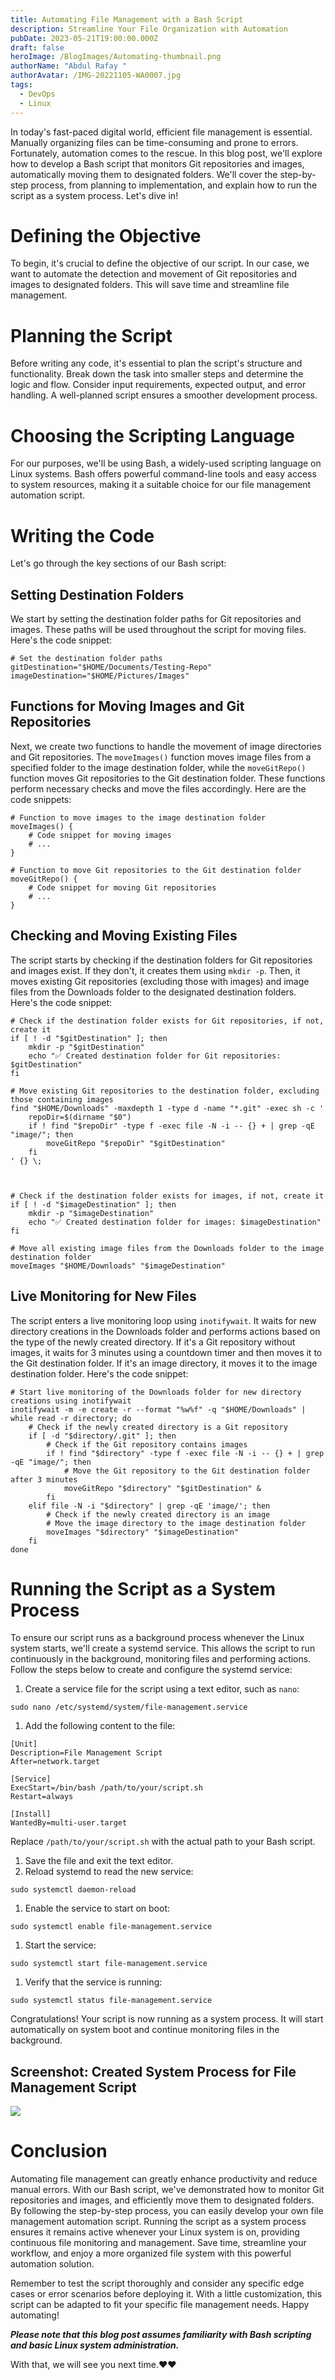 ```yaml
---
title: Automating File Management with a Bash Script
description: Streamline Your File Organization with Automation
pubDate: 2023-05-21T19:00:00.000Z
draft: false
heroImage: /BlogImages/Automating-thumbnail.png
authorName: "Abdul Rafay "
authorAvatar: /IMG-20221105-WA0007.jpg
tags:
  - DevOps
  - Linux
---
```

In today's fast-paced digital world, efficient file management is essential. Manually organizing files can be time-consuming and prone to errors. Fortunately, automation comes to the rescue. In this blog post, we'll explore how to develop a Bash script that monitors Git repositories and images, automatically moving them to designated folders. We'll cover the step-by-step process, from planning to implementation, and explain how to run the script as a system process. Let's dive in!

# Defining the Objective

To begin, it's crucial to define the objective of our script. In our case, we want to automate the detection and movement of Git repositories and images to designated folders. This will save time and streamline file management.

# Planning the Script

Before writing any code, it's essential to plan the script's structure and functionality. Break down the task into smaller steps and determine the logic and flow. Consider input requirements, expected output, and error handling. A well-planned script ensures a smoother development process.

# Choosing the Scripting Language

For our purposes, we'll be using Bash, a widely-used scripting language on Linux systems. Bash offers powerful command-line tools and easy access to system resources, making it a suitable choice for our file management automation script.

# Writing the Code

Let's go through the key sections of our Bash script:

## Setting Destination Folders

We start by setting the destination folder paths for Git repositories and images. These paths will be used throughout the script for moving files. Here's the code snippet:

```shell
# Set the destination folder paths
gitDestination="$HOME/Documents/Testing-Repo"
imageDestination="$HOME/Pictures/Images"
```

## Functions for Moving Images and Git Repositories

Next, we create two functions to handle the movement of image directories and Git repositories. The `moveImages()` function moves image files from a specified folder to the image destination folder, while the `moveGitRepo()` function moves Git repositories to the Git destination folder. These functions perform necessary checks and move the files accordingly. Here are the code snippets:

```shell
# Function to move images to the image destination folder
moveImages() {
    # Code snippet for moving images
    # ...
}

# Function to move Git repositories to the Git destination folder
moveGitRepo() {
    # Code snippet for moving Git repositories
    # ...
}
```

## Checking and Moving Existing Files

The script starts by checking if the destination folders for Git repositories and images exist. If they don't, it creates them using `mkdir -p`. Then, it moves existing Git repositories (excluding those with images) and image files from the Downloads folder to the designated destination folders. Here's the code snippet:

```shell
# Check if the destination folder exists for Git repositories, if not, create it
if [ ! -d "$gitDestination" ]; then
    mkdir -p "$gitDestination"
    echo "✅ Created destination folder for Git repositories: $gitDestination"
fi

# Move existing Git repositories to the destination folder, excluding those containing images
find "$HOME/Downloads" -maxdepth 1 -type d -name "*.git" -exec sh -c '
    repoDir=$(dirname "$0")
    if ! find "$repoDir" -type f -exec file -N -i -- {} + | grep -qE "image/"; then
        moveGitRepo "$repoDir" "$gitDestination"
    fi
' {} \;



# Check if the destination folder exists for images, if not, create it
if [ ! -d "$imageDestination" ]; then
    mkdir -p "$imageDestination"
    echo "✅ Created destination folder for images: $imageDestination"
fi

# Move all existing image files from the Downloads folder to the image destination folder
moveImages "$HOME/Downloads" "$imageDestination"
```

## Live Monitoring for New Files

The script enters a live monitoring loop using `inotifywait`. It waits for new directory creations in the Downloads folder and performs actions based on the type of the newly created directory. If it's a Git repository without images, it waits for 3 minutes using a countdown timer and then moves it to the Git destination folder. If it's an image directory, it moves it to the image destination folder. Here's the code snippet:

```shell
# Start live monitoring of the Downloads folder for new directory creations using inotifywait
inotifywait -m -e create -r --format "%w%f" -q "$HOME/Downloads" |
while read -r directory; do
    # Check if the newly created directory is a Git repository
    if [ -d "$directory/.git" ]; then
        # Check if the Git repository contains images
        if ! find "$directory" -type f -exec file -N -i -- {} + | grep -qE "image/"; then
            # Move the Git repository to the Git destination folder after 3 minutes
            moveGitRepo "$directory" "$gitDestination" &
        fi
    elif file -N -i "$directory" | grep -qE 'image/'; then
        # Check if the newly created directory is an image
        # Move the image directory to the image destination folder
        moveImages "$directory" "$imageDestination"
    fi
done
```

# Running the Script as a System Process

To ensure our script runs as a background process whenever the Linux system starts, we'll create a systemd service. This allows the script to run continuously in the background, monitoring files and performing actions. Follow the steps below to create and configure the systemd service:

1. Create a service file for the script using a text editor, such as `nano`:

```shell
sudo nano /etc/systemd/system/file-management.service
```

1. Add the following content to the file:

```shell
[Unit]
Description=File Management Script
After=network.target

[Service]
ExecStart=/bin/bash /path/to/your/script.sh
Restart=always

[Install]
WantedBy=multi-user.target
```

Replace `/path/to/your/script.sh` with the actual path to your Bash script.

1. Save the file and exit the text editor.
2. Reload systemd to read the new service:

```shell
sudo systemctl daemon-reload
```

1. Enable the service to start on boot:

```shell
sudo systemctl enable file-management.service
```

1. Start the service:

```shell
sudo systemctl start file-management.service
```

1. Verify that the service is running:

```shell
sudo systemctl status file-management.service
```

Congratulations! Your script is now running as a system process. It will start automatically on system boot and continue monitoring files in the background.

## Screenshot: Created System Process for File Management Script

![](/proof.png)

# Conclusion

Automating file management can greatly enhance productivity and reduce manual errors. With our Bash script, we've demonstrated how to monitor Git repositories and images, and efficiently move them to designated folders. By following the step-by-step process, you can easily develop your own file management automation script. Running the script as a system process ensures it remains active whenever your Linux system is on, providing continuous file monitoring and management. Save time, streamline your workflow, and enjoy a more organized file system with this powerful automation solution.

Remember to test the script thoroughly and consider any specific edge cases or error scenarios before deploying it. With a little customization, this script can be adapted to fit your specific file management needs. Happy automating!

**_Please note that this blog post assumes familiarity with Bash scripting and basic Linux system administration._**

With that, we will see you next time.❤️❤️
